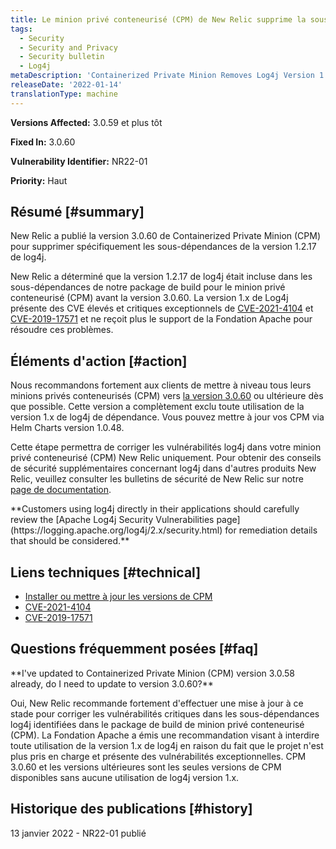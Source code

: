 ```yaml
---
title: Le minion privé conteneurisé (CPM) de New Relic supprime la sous-dépendance de Log4j version 1.2.17
tags:
  - Security
  - Security and Privacy
  - Security bulletin
  - Log4j
metaDescription: 'Containerized Private Minion Removes Log4j Version 1.2.17 subdependency, Security Bulletin NR22-01'
releaseDate: '2022-01-14'
translationType: machine
---
```


<DNT>**Versions Affected:**</DNT> 3.0.59 et plus tôt

<DNT>**Fixed In:**</DNT> 3.0.60

<DNT>**Vulnerability Identifier:**</DNT> NR22-01

<DNT>**Priority:**</DNT> Haut

## Résumé [#summary]

New Relic a publié la version 3.0.60 de Containerized Private Minion (CPM) pour supprimer spécifiquement les sous-dépendances de la version 1.2.17 de log4j.

New Relic a déterminé que la version 1.2.17 de log4j était incluse dans les sous-dépendances de notre package de build pour le minion privé conteneurisé (CPM) avant la version 3.0.60. La version 1.x de Log4j présente des CVE élevés et critiques exceptionnels de [CVE-2021-4104](https://nvd.nist.gov/vuln/detail/CVE-2021-4104) et [CVE-2019-17571](https://nvd.nist.gov/vuln/detail/CVE-2019-17571) et ne reçoit plus le support de la Fondation Apache pour résoudre ces problèmes.

## Éléments d'action [#action]

Nous recommandons fortement aux clients de mettre à niveau tous leurs minions privés conteneurisés (CPM) vers [la version 3.0.60](/docs/release-notes/synthetics-release-notes/containerized-private-minions-release-notes/containerized-private-minion-cpm-3060) ou ultérieure dès que possible. Cette version a complètement exclu toute utilisation de la version 1.x de log4j de dépendance. Vous pouvez mettre à jour vos CPM via Helm Charts version 1.0.48.

Cette étape permettra de corriger les vulnérabilités log4j dans votre minion privé conteneurisé (CPM) New Relic uniquement. Pour obtenir des conseils de sécurité supplémentaires concernant log4j dans d'autres produits New Relic, veuillez consulter les bulletins de sécurité de New Relic sur notre [page de documentation](/docs/security/security-privacy/information-security/security-bulletins/).

<DNT>
  **Customers using log4j directly in their applications should carefully review the [Apache Log4j Security Vulnerabilities page](https://logging.apache.org/log4j/2.x/security.html) for remediation details that should be considered.**
</DNT>

## Liens techniques [#technical]

* [Installer ou mettre à jour les versions de CPM](/docs/synthetics/synthetic-monitoring/private-locations/install-containerized-private-minions-cpms/#install)
* [CVE-2021-4104](https://nvd.nist.gov/vuln/detail/CVE-2021-4104)
* [CVE-2019-17571](https://nvd.nist.gov/vuln/detail/CVE-2019-17571)

## Questions fréquemment posées [#faq]

<DNT>
  **I've updated to Containerized Private Minion (CPM) version 3.0.58 already, do I need to update to version 3.0.60?**
</DNT>

Oui, New Relic recommande fortement d'effectuer une mise à jour à ce stade pour corriger les vulnérabilités critiques dans les sous-dépendances log4j identifiées dans le package de build de minion privé conteneurisé (CPM). La Fondation Apache a émis une recommandation visant à interdire toute utilisation de la version 1.x de log4j en raison du fait que le projet n'est plus pris en charge et présente des vulnérabilités exceptionnelles. CPM 3.0.60 et les versions ultérieures sont les seules versions de CPM disponibles sans aucune utilisation de log4j version 1.x.

## Historique des publications [#history]

13 janvier 2022 - NR22-01 publié